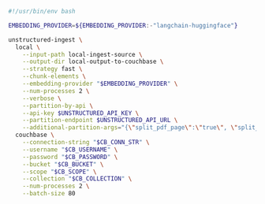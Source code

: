 ```bash CLI
#!/usr/bin/env bash

EMBEDDING_PROVIDER=${EMBEDDING_PROVIDER:-"langchain-huggingface"}

unstructured-ingest \
  local \
    --input-path local-ingest-source \
    --output-dir local-output-to-couchbase \
    --strategy fast \
    --chunk-elements \
    --embedding-provider "$EMBEDDING_PROVIDER" \
    --num-processes 2 \
    --verbose \
    --partition-by-api \
    --api-key $UNSTRUCTURED_API_KEY \
    --partition-endpoint $UNSTRUCTURED_API_URL \
    --additional-partition-args="{\"split_pdf_page\":\"true\", \"split_pdf_allow_failed\":\"true\", \"split_pdf_concurrency_level\": 15}" \
  couchbase \
    --connection-string "$CB_CONN_STR" \
    --username "$CB_USERNAME" \
    --password "$CB_PASSWORD" \
    --bucket "$CB_BUCKET" \
    --scope "$CB_SCOPE" \
    --collection "$CB_COLLECTION" \
    --num-processes 2 \
    --batch-size 80
```